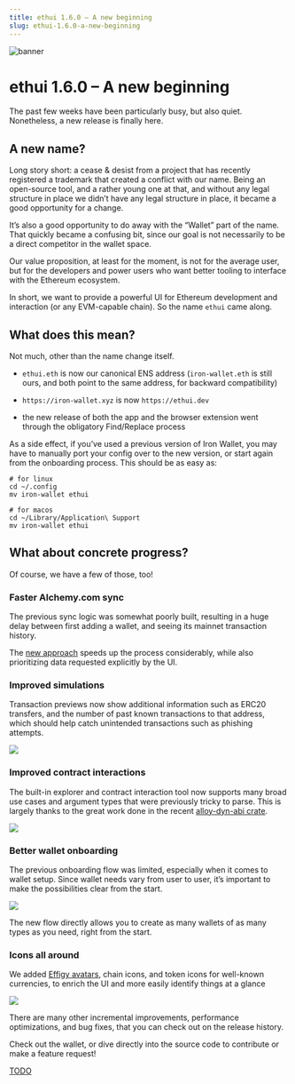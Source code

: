 ```yaml
---
title: ethui 1.6.0 – A new beginning
slug: ethui-1.6.0-a-new-beginning
---
```


![banner](./banner.png)

# ethui 1.6.0 – A new beginning

The past few weeks have been particularly busy, but also quiet. Nonetheless, a new release is finally here.

<Embed url="https://github.com/ethui/ethui/releases/tag/v1.6.0" />

## A new name?

Long story short: a cease & desist from a project that has recently registered a trademark that created a conflict with our name. Being an open-source tool, and a rather young one at that, and without any legal structure in place we didn’t have any legal structure in place, it became a good opportunity for a change.

It’s also a good opportunity to do away with the “Wallet” part of the name. That quickly became a confusing bit, since our goal is not necessarily to be a direct competitor in the wallet space.

Our value proposition, at least for the moment, is not for the average user, but for the developers and power users who want better tooling to interface with the Ethereum ecosystem.

In short, we want to provide a powerful UI for Ethereum development and interaction (or any EVM-capable chain). So the name `ethui` came along.

## What does this mean?

Not much, other than the name change itself.

* `ethui.eth` is now our canonical ENS address (`iron-wallet.eth` is still ours, and both point to the same address, for backward compatibility)

* `https://iron-wallet.xyz` is now `https://ethui.dev`

* the new release of both the app and the browser extension went through the obligatory Find/Replace process

As a side effect, if you’ve used a previous version of Iron Wallet, you may have to manually port your config over to the new version, or start again from the onboarding process. This should be as easy as:

```
# for linux
cd ~/.config
mv iron-wallet ethui

# for macos
cd ~/Library/Application\ Support
mv iron-wallet ethui
```

## What about concrete progress?

Of course, we have a few of those, too!

### Faster Alchemy.com sync

The previous sync logic was somewhat poorly built, resulting in a huge delay between first adding a wallet, and seeing its mainnet transaction history.

The [new approach](https://github.com/ethui/ethui/pull/609) speeds up the process considerably, while also prioritizing data requested explicitly by the UI.

### Improved simulations

Transaction previews now show additional information such as ERC20 transfers, and the number of past known transactions to that address, which should help catch unintended transactions such as phishing attempts.

![](./improved-sims.png)

### Improved contract interactions

The built-in explorer and contract interaction tool now supports many broad use cases and argument types that were previously tricky to parse. This is largely thanks to the great work done in the recent [alloy-dyn-abi crate](https://github.com/alloy-rs/core/tree/main/crates/dyn-abi).

![](./improved-contract-interactions.png)

### Better wallet onboarding

The previous onboarding flow was limited, especially when it comes to wallet setup. Since wallet needs vary from user to user, it’s important to make the possibilities clear from the start.

![](./wallet-onboarding.png)

The new flow directly allows you to create as many wallets of as many types as you need, right from the start.

### Icons all around

We added [Effigy avatars](https://effigy.im/), chain icons, and token icons for well-known currencies, to enrich the UI and more easily identify things at a glance

![](./icons.png)

There are many other incremental improvements, performance optimizations, and bug fixes, that you can check out on the release history.

Check out the wallet, or dive directly into the source code to contribute or make a feature request!

[TODO](https://ethui.dev/)

<Embed url="https://github.com/ethui/ethui" />
